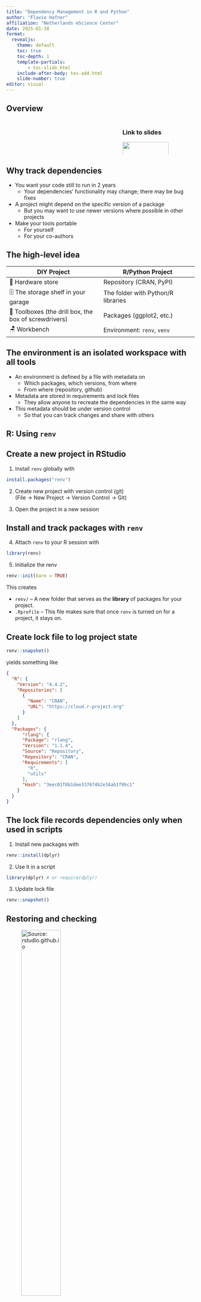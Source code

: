 ```yaml
---
title: "Dependency Management in R and Python"
author: "Flavio Hafner"
affiliation: "Netherlands eScience Center"
date: 2025-01-30
format: 
  revealjs:
    theme: default
    toc: true
    toc-depth: 1
    template-partials:
        - toc-slide.html
    include-after-body: toc-add.html
    slide-number: true
editor: visual
---
```



## Overview 

::: {.columns}

::: {.column width="60%"}


```{=html}
<div id='toc'></div>
```

:::

::: {.column width="40%"}

### Link to slides

![](qrcode.png){width=80%}
:::

:::



## Why track dependencies

-   You want your code still to run in 2 years
    -   Your dependencies' functionality may change; there may be bug fixes
-   A project might depend on the specific version of a package
    -   But you may want to use newer versions where possible in other projects
-   Make your tools portable
    -   For yourself
    -   For your co-authors

<!-- do not want to install each package separately, try if the code runs, and repeat -->

## The high-level idea

| DIY Project | R/Python Project |
|------------------------------------|------------------------------------|
| 🏪 Hardware store | Repository (CRAN, PyPI) |
| 🗄 The storage shelf in your garage | The folder with Python/R libraries |
| 🧰 Toolboxes (the drill box, the box of screwdrivers) | Packages (ggplot2, etc.) |
| 🪑 Workbench | Environment: `renv`, `venv` |

## The environment is an isolated workspace with all tools

-   An environment is defined by a file with metadata on
    -   Which packages, which versions, from where
    -   From where (repository, github)
-   Metadata are stored in requirements and lock files
    -   They allow anyone to recreate the dependencies in the same way
-   This metadata should be under version control
    -   So that you can track changes and share with others

::: {.section .transition-slide}
# R: Using `renv`
:::

## Create a new project in RStudio

::: {.fragment}
1.  Install `renv` globally with

``` r
install.packages("renv")
```
:::


::: {.fragment}
2.  Create new project with version control (git)\
    (File -\> New Project -\> Version Control -\> Git)
:::



::: {.fragment}
3.  Open the project in a new session
:::


## Install and track packages with `renv`



::: {.fragment}
4.  Attach `renv` to your R session with

``` r
library(renv)
```
:::

::: {.fragment}
5.  Initialize the renv

``` r
renv::init(bare = TRUE)
```
:::

::: {.fragment}
::: {.incremental}

This creates 

-   `renv/` -- A new folder that serves as the **library** of packages for your project.
-   `.Rprofile` -- This file makes sure that once `renv` is turned on for a project, it stays on.
:::
:::


## Create lock file to log project state

``` r
renv::snapshot()
```

yields something like

::: {.fragment}
``` json
{
  "R": {
    "Version": "4.4.2",
    "Repositories": [
      {
        "Name": "CRAN",
        "URL": "https://cloud.r-project.org"
      }
    ]
  },
  "Packages": {
      "rlang": {
      "Package": "rlang",
      "Version": "1.1.4",
      "Source": "Repository",
      "Repository": "CRAN",
      "Requirements": [
        "R",
        "utils"
      ],
      "Hash": "3eec01f8b1dee337674b2e34ab1f9bc1"
    }
  }
}
```
:::

## The lock file records dependencies only when used in scripts

::: {.fragment}
1.  Install new packages with

``` r
renv::install(dplyr)
```
:::

::: {.fragment}
2.  Use it in a script

``` r
library(dplyr) # or require(dplyr)
```
:::

::: {.fragment}
3.  Update lock file

``` r
renv::snapshot()
```
:::

## Restoring and checking

![Source: rstudio.github.io](renv.png){width="50%"}

::: {.section .transition-slide}
# Python: Using `venv` and `pip`

![Python Environment Hell from XKCD (Creative Commons Attribution-NonCommercial 2.5 License)](python-environment-hell.png){width="50%"}
:::

## Overview

-   PyPI is the Python Package Index, the analogue to R's CRAN
    - But CRAN reviews submissions while PyPI does not 
-   `pip` is the Python package manager and interacts with PyPI
    - Other tools do the same job
-   `pip` + `venv` are available by default for Python 3.3+

## Getting started


```{=html}
<br/><br/> 
```

::: {.fragment}
Use the command line: a terminal or from an IDE (VS Code)
:::


```{=html}
<br/><br/> 
```

::: {.fragment}
Make sure you can invoke Python

``` bash
$ python3 --version # on Mac/Linux
$ python --version # on Windows — Windows installation comes with a python.exe file rather than a python3.exe file 
```
:::

## Creating the virtual environment

::: {.fragment}
Run

``` bash
$ python3 -m venv venv
```


:::

::: {.fragment}
::: {.incremental}
What does this do?

-   Creates a folder `venv` to which packages are installed
-   The `-m` flag calls the `main` part of the `venv` module (not so important)

:::
:::

::: {.fragment}
Activate the virtual environment


:::: {.panel-tabset}
## Windows

``` powershell
$ source venv/Scripts/activate
(venv) $
```


## Mac/Linux

``` bash
$ source venv/bin/activate
(venv) $
```
::::
:::

## Install packages with pip

::: {.fragment}
Run
``` bash
(venv) $ python3 -m pip install numpy
(venv) $ python3 -m pip install matplotlib
```


```{=html}
<br/><br/> 
```
:::


::: {.fragment}
To display information about some installed packages

``` bash
(venv) $ python3 -m pip show numpy
```
:::

::: {.fragment}
To display information about all installed packages

``` bash
(venv) $ python3 -m pip list
```
:::



## Creating `requirements.txt` files

::: {.fragment}
Run
``` bash
(venv) $ python3 -m pip freeze > requirements.txt
```
:::

::: {.fragment}
We can inspect the file

``` bash
(venv) $ cat requirements.txt
```

``` output
contourpy==1.2.0
cycler==0.12.1
fonttools==4.45.0
kiwisolver==1.4.5
matplotlib==3.8.2
numpy==1.26.2
packaging==23.2
Pillow==10.1.0
pyparsing==3.1.1
python-dateutil==2.8.2
six==1.16.0
```
:::

::: {.fragment}
Restore an environment from `requirements.txt`

``` bash
(venv) $ python3 -m pip install -r requirements.txt
```
:::

## PyPI vs conda

| PyPI | conda |
|------------------------------------|------------------------------------|
| [Easy to use & create packages]{style="color:green;"} | [Not only Python, can use external libraries]{style="color:green;"} |
| [Does not track Python version]{style="color:red;"} | [Tracks Python version]{style="color:green;"}  |
| [Complicated with external libraries]{style="color:red;"} | [Heavy -- use miniconda/mamba; packaging is harder]{style="color:red;"} |

 

... And try to keep them apart whenever possible

::: {.section .transition-slide}
# Conclusion
:::

## Good practices

-   Have the environment inside your project directory
-   While project is in progress, do not pin versions

``` bash
# prefer
(venv) $ python3 -m pip install numpy
# over
(venv) $ python3 -m pip install numpy==1.26.2
```

-   But keep track of exact versions and commit often
    -   Share with your co-authors

## Other considerations

-   Adding dependencies is always a make-or-buy decision
    -   Don't reinvent the wheel?
-   Before adding dependencies, it's good to
    -   Consider different tools for the task
    -   Does it work as intended?
    -   Check if they are maintained and the size of the user base
-   Be aware of security risks
    -   [CI/CD vulnerability in pytorch](https://johnstawinski.com/2024/01/11/playing-with-fire-how-we-executed-a-critical-supply-chain-attack-on-pytorch/) in 2024
    - [Arbitrary code execution through public ML models](https://jfrog.com/blog/data-scientists-targeted-by-malicious-hugging-face-ml-models-with-silent-backdoor/)

## References & further reading

For R:

-   TSB Research Support Team: [Intermediate R](https://gitlab.uvt.nl/tsb-rst/intermediate-level-r-course-for-social-sciences)
-  RStudio:  [Introduction to renv](https://rstudio.github.io/renv/articles/renv.html)

For Python:

-  Code Refinery: [Reproducible environments and dependencies](https://coderefinery.github.io/python-progression/dependencies/)
-  Intermediate Research Software Development with Python: [Virtual environments](https://carpentries-incubator.github.io/python-intermediate-development/12-virtual-environments.html)

## Hands-on: ideas

TODO: add tiny url for slides

-   Start using an environment for an existing project
-   Play around in a dummy project
    -   If you're using `pip` or `conda`, try the other, or try `uv`

